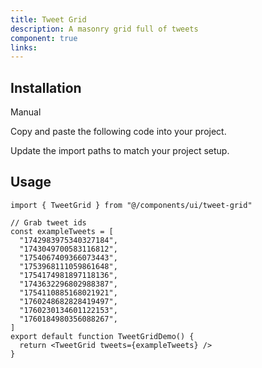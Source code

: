 ```yaml
---
title: Tweet Grid
description: A masonry grid full of tweets
component: true
links:
---
```


<ComponentPreview
  name="tweet-grid-demo"
  className="[&_.preview>[data-orientation=vertical]]:sm:max-w-[70%]"
  description="All variations"
/>

## Installation

<Tabs defaultValue="manual">

<TabsList>
  <TabsTrigger value="manual">Manual</TabsTrigger>
</TabsList>

<TabsContent value="manual">

<Steps>

<Step>Copy and paste the following code into your project.</Step>

<ComponentSource name="tweet-grid" />

<Step>Update the import paths to match your project setup.</Step>

</Steps>

</TabsContent>

</Tabs>

## Usage

```tsx
import { TweetGrid } from "@/components/ui/tweet-grid"
```

```tsx
// Grab tweet ids
const exampleTweets = [
  "1742983975340327184",
  "1743049700583116812",
  "1754067409366073443",
  "1753968111059861648",
  "1754174981897118136",
  "1743632296802988387",
  "1754110885168021921",
  "1760248682828419497",
  "1760230134601122153",
  "1760184980356088267",
]
export default function TweetGridDemo() {
  return <TweetGrid tweets={exampleTweets} />
}
```

